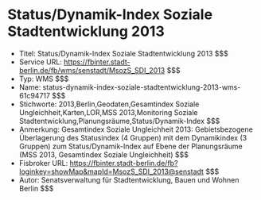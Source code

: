 # Status/Dynamik-Index Soziale Stadtentwicklung 2013
- Titel: Status/Dynamik-Index Soziale Stadtentwicklung 2013 $$$
- Service URL: https://fbinter.stadt-berlin.de/fb/wms/senstadt/MsozS_SDI_2013 $$$
- Typ: WMS $$$
- Name: status-dynamik-index-soziale-stadtentwicklung-2013-wms-61c94717 $$$
- Stichworte: 2013,Berlin,Geodaten,Gesamtindex Soziale Ungleichheit,Karten,LOR,MSS 2013,Monitoring Soziale Stadtentwicklung,Planungsräume,Status/Dynamik-Index $$$
- Anmerkung: Gesamtindex Soziale Ungleichheit 2013: Gebietsbezogene Überlagerung des Statusindex (4 Gruppen) mit dem Dynamikindex (3 Gruppen) zum Status/Dynamik-Index auf Ebene der Planungsräume (MSS 2013, Gesamtindex Soziale Ungleichheit) $$$
- Fisbroker URL: https://fbinter.stadt-berlin.de/fb?loginkey=showMap&mapId=MsozS_SDI_2013@senstadt $$$
- Autor: Senatsverwaltung für Stadtentwicklung, Bauen und Wohnen Berlin $$$
